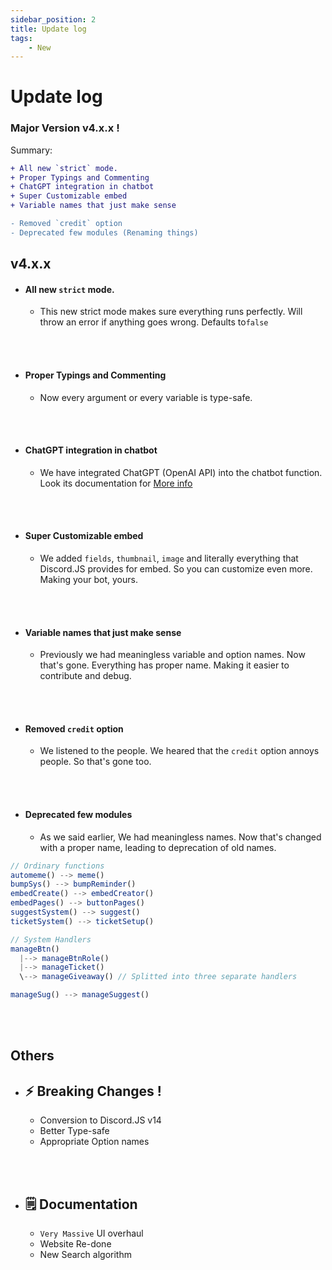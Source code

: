 ```yaml
---
sidebar_position: 2
title: Update log
tags: 
    - New
---
```


# Update log

### Major Version v4.x.x !

Summary:
```diff
+ All new `strict` mode.
+ Proper Typings and Commenting
+ ChatGPT integration in chatbot
+ Super Customizable embed
+ Variable names that just make sense

- Removed `credit` option
- Deprecated few modules (Renaming things)
```

## v4.x.x

- #### All new `strict` mode.
  * This new strict mode makes sure everything runs perfectly. Will throw an error if anything goes wrong. Defaults to`false`

<br></br>

- #### Proper Typings and Commenting
  * Now every argument or every variable is type-safe.

<br></br>

- #### ChatGPT integration in chatbot
  * We have integrated ChatGPT (OpenAI API) into the chatbot function. Look its documentation for <a class="link" href="/docs/fun/chatbot">More info</a>

<br></br>

- #### Super Customizable embed
  * We added `fields`, `thumbnail`, `image` and literally everything that Discord.JS provides for embed. So you can customize even more. Making your bot, yours.

<br></br>

- #### Variable names that just make sense
  * Previously we had meaningless variable and option names. Now that's gone. Everything has proper name. Making it easier to contribute and debug.

<br></br>

- #### Removed `credit` option
  * We listened to the people. We heared that the `credit` option annoys people. So that's gone too.

<br></br>

- #### Deprecated few modules
  * As we said earlier, We had meaningless names. Now that's changed with a proper name, leading to deprecation of old names.

```js
// Ordinary functions
automeme() --> meme()
bumpSys() --> bumpReminder()
embedCreate() --> embedCreator()
embedPages() --> buttonPages()
suggestSystem() --> suggest()
ticketSystem() --> ticketSetup()

// System Handlers
manageBtn() 
  |--> manageBtnRole()
  |--> manageTicket()
  \--> manageGiveaway() // Splitted into three separate handlers

manageSug() --> manageSuggest()

```

<br></br>

## Others

- ## ⚡ Breaking Changes !
  * Conversion to Discord.JS v14
  * Better Type-safe
  * Appropriate Option names

<br></br>

- ## 🗒 Documentation
  * `Very Massive` UI overhaul
  * Website Re-done
  * New Search algorithm
